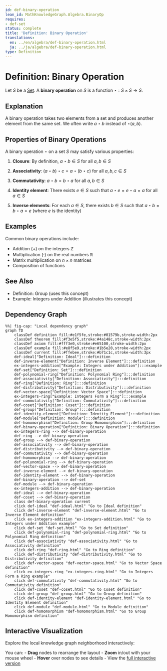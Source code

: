```yaml
---
id: def-binary-operation
lean_id: MathKnowledgeGraph.Algebra.BinaryOp
requires:
- def-set
status: complete
title: 'Definition: Binary Operation'
translations:
  en: ../en/algebra/def-binary-operation.html
  ja: ../ja/algebra/def-binary-operation.html
type: Definition
---
```


# Definition: Binary Operation {#def-binary-operation}

Let $S$ be a [Set](../logic-set-theory/def-set.qmd). A **binary operation** on $S$ is a function $\star: S \times S \to S$.

## Explanation

A binary operation takes two elements from a set and produces another element from the same set. We often write $a \star b$ instead of $\star(a, b)$.

## Properties of Binary Operations

A binary operation $\star$ on a set $S$ may satisfy various properties:

1. **Closure**: By definition, $a \star b \in S$ for all $a, b \in S$

2. **Associativity**: $(a \star b) \star c = a \star (b \star c)$ for all $a, b, c \in S$

3. **Commutativity**: $a \star b = b \star a$ for all $a, b \in S$

4. **Identity element**: There exists $e \in S$ such that $a \star e = e \star a = a$ for all $a \in S$

5. **Inverse elements**: For each $a \in S$, there exists $b \in S$ such that $a \star b = b \star a = e$ (where $e$ is the identity)

## Examples

Common binary operations include:

- Addition ($+$) on the integers $\mathbb{Z}$
- Multiplication ($\cdot$) on the real numbers $\mathbb{R}$
- Matrix multiplication on $n \times n$ matrices
- Composition of functions

## See Also

- Definition: Group (uses this concept)
- Example: Integers under Addition (illustrates this concept)

## Dependency Graph

```mermaid
%%| fig-cap: "Local dependency graph"
graph TD
    classDef definition fill:#e1f5fe,stroke:#01579b,stroke-width:2px
    classDef theorem fill:#f3e5f5,stroke:#4a148c,stroke-width:2px
    classDef axiom fill:#fff3e0,stroke:#e65100,stroke-width:2px
    classDef example fill:#e8f5e9,stroke:#1b5e20,stroke-width:2px
    classDef current fill:#ffebee,stroke:#b71c1c,stroke-width:3px
    def-ideal["Definition: Ideal"]:::definition
    def-inverse-element["Definition: Inverse Element"]:::definition
    ex-integers-addition["Example: Integers under Addition"]:::example
    def-set["Definition: Set"]:::definition
    def-polynomial-ring["Definition: Polynomial Ring"]:::definition
    def-associativity["Definition: Associativity"]:::definition
    def-ring["Definition: Ring"]:::definition
    def-distributivity["Definition: Distributivity"]:::definition
    def-vector-space["Definition: Vector Space"]:::definition
    ex-integers-ring["Example: Integers Form a Ring"]:::example
    def-commutativity["Definition: Commutativity"]:::definition
    def-coset["Definition: Coset"]:::definition
    def-group["Definition: Group"]:::definition
    def-identity-element["Definition: Identity Element"]:::definition
    def-module["Definition: Module"]:::definition
    def-homomorphism["Definition: Group Homomorphism"]:::definition
    def-binary-operation["Definition: Binary Operation"]:::definition
    ex-integers-ring --> def-binary-operation
    def-ring --> def-binary-operation
    def-group --> def-binary-operation
    def-associativity --> def-binary-operation
    def-distributivity --> def-binary-operation
    def-commutativity --> def-binary-operation
    def-homomorphism --> def-binary-operation
    def-polynomial-ring --> def-binary-operation
    def-vector-space --> def-binary-operation
    def-inverse-element --> def-binary-operation
    def-identity-element --> def-binary-operation
    def-binary-operation --> def-set
    def-module --> def-binary-operation
    ex-integers-addition --> def-binary-operation
    def-ideal --> def-binary-operation
    def-coset --> def-binary-operation
    class def-binary-operation current
    click def-ideal "def-ideal.html" "Go to Ideal definition"
    click def-inverse-element "def-inverse-element.html" "Go to Inverse Element definition"
    click ex-integers-addition "ex-integers-addition.html" "Go to Integers under Addition example"
    click def-set "def-set.html" "Go to Set definition"
    click def-polynomial-ring "def-polynomial-ring.html" "Go to Polynomial Ring definition"
    click def-associativity "def-associativity.html" "Go to Associativity definition"
    click def-ring "def-ring.html" "Go to Ring definition"
    click def-distributivity "def-distributivity.html" "Go to Distributivity definition"
    click def-vector-space "def-vector-space.html" "Go to Vector Space definition"
    click ex-integers-ring "ex-integers-ring.html" "Go to Integers Form a Ring example"
    click def-commutativity "def-commutativity.html" "Go to Commutativity definition"
    click def-coset "def-coset.html" "Go to Coset definition"
    click def-group "def-group.html" "Go to Group definition"
    click def-identity-element "def-identity-element.html" "Go to Identity Element definition"
    click def-module "def-module.html" "Go to Module definition"
    click def-homomorphism "def-homomorphism.html" "Go to Group Homomorphism definition"
```

## Interactive Visualization

Explore the local knowledge graph neighborhood interactively:

::: {.graph-viz data-id="def-binary-operation" data-width="700" data-height="500"}
:::

You can:
- **Drag** nodes to rearrange the layout
- **Zoom** in/out with your mouse wheel
- **Hover** over nodes to see details
- View the [full interactive version](../../output/interactive/def-binary-operation.html){target="_blank"}
